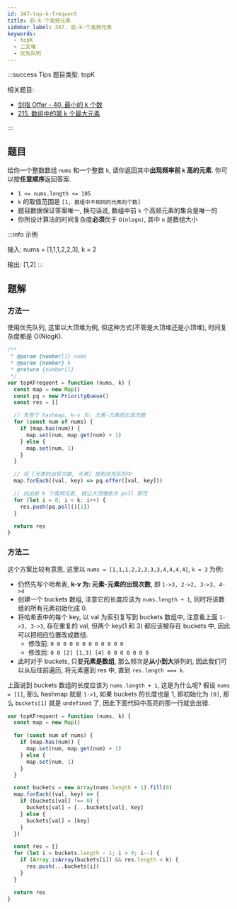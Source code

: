 ```yaml
---
id: 347-top-k-frequent
title: 前-k-个高频元素
sidebar_label: 347. 前-k-个高频元素
keywords:
  - topK
  - 二叉堆
  - 优先队列
---
```


:::success Tips
题目类型: topK

相关题目:

- [剑指 Offer - 40. 最小的 k 个数](/leetcode/lcof/40-get-least-numbers)
- [215. 数组中的第 k 个最大元素](/leetcode/medium/215-find-kth-largest)

:::

## 题目

给你一个整数数组 `nums` 和一个整数 `k`, 请你返回其中**出现频率前 `k` 高的元素**. 你可以按**任意顺序**返回答案.

- `1 <= nums.length <= 105`
- `k` 的取值范围是 `[1, 数组中不相同的元素的个数]`
- 题目数据保证答案唯一, 换句话说, 数组中前 `k` 个高频元素的集合是唯一的
- 你所设计算法的时间复杂度**必须**优于 `O(nlogn)`, 其中 `n` 是数组大小

:::info 示例

输入: nums = [1,1,1,2,2,3], k = 2

输出: [1,2]
:::

## 题解

### 方法一

使用优先队列, 这里以大顶堆为例, 但这种方式(不管是大顶堆还是小顶堆), 时间复杂度都是 O(NlogK).

```ts
/**
 * @param {number[]} nums
 * @param {number} k
 * @return {number[]}
 */
var topKFrequent = function (nums, k) {
  const map = new Map()
  const pq = new PriorityQueue()
  const res = []

  // 先写个 hashmap, k-v 为: 元素-元素的出现次数
  for (const num of nums) {
    if (map.has(num)) {
      map.set(num, map.get(num) + 1)
    } else {
      map.set(num, 1)
    }
  }

  // 将 [元素的出现次数, 元素] 放到优先队列中
  map.forEach((val, key) => pq.offer([val, key]))

  // 找出前 k 个高频元素, 就让大顶堆依次 poll 即可
  for (let i = 0; i < k; i++) {
    res.push(pq.poll()[1])
  }

  return res
}
```

### 方法二

这个方案比较有意思, 这里以 `nums = [1,1,1,2,2,3,3,3,4,4,4,4]`, `k = 3` 为例:

- 仍然先写个哈希表, **k-v 为: 元素-元素的出现次数**, 即 `1->3, 2->2, 3->3, 4->4`
- 创建一个 buckets 数组, 注意它的长度应该为 `nums.length + 1`, 同时将该数组的所有元素初始化成 0.
- 将哈希表中的每个 key, 以 val 为索引复写到 buckets 数组中, 注意看上面 `1->3, 3->3`, 存在重复的 val, 但两个 key(1 和 3) 都应该被存在 buckets 中, 因此可以把相应位置改成数组.
  - 修改前: `0 0 0 0 0 0 0 0 0 0 0 0`
  - 修改后: `0 0 [2] [1,3] [4] 0 0 0 0 0 0 0`
- 此时对于 buckets, 只要**元素是数组**, 那么频次是**从小到大**排列的, 因此我们可以从后往前遍历, 将元素塞到 res 中, 直到 `res.length === k`.

上面说到 buckets 数组的长度应该为 `nums.length + 1`, 这是为什么呢? 假设 `nums = [1]`, 那么 hashmap 就是 `1->1`, 如果 buckets 的长度也是 1, 即初始化为 `[0]`, 那么 `buckets[1]` 就是 `undefined` 了, 因此下面代码中高亮的那一行就会出错.

```ts {15}
var topKFrequent = function (nums, k) {
  const map = new Map()

  for (const num of nums) {
    if (map.has(num)) {
      map.set(num, map.get(num) + 1)
    } else {
      map.set(num, 1)
    }
  }

  const buckets = new Array(nums.length + 1).fill(0)
  map.forEach((val, key) => {
    if (buckets[val] !== 0) {
      buckets[val] = [...buckets[val], key]
    } else {
      buckets[val] = [key]
    }
  })

  const res = []
  for (let i = buckets.length - 1; i > 0; i--) {
    if (Array.isArray(buckets[i]) && res.length < k) {
      res.push(...buckets[i])
    }
  }

  return res
}
```
